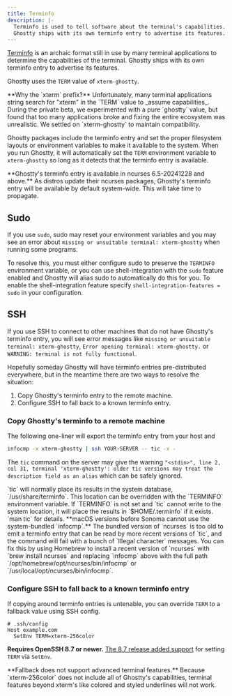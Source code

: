 ```yaml
---
title: Terminfo
description: |-
  Terminfo is used to tell software about the terminal's capabilities.
  Ghostty ships with its own terminfo entry to advertise its features.
---
```


[Terminfo](https://en.wikipedia.org/wiki/Terminfo) is an archaic format
still in use by many terminal applications to determine the capabilities
of the terminal. Ghostty ships with its own terminfo entry to advertise
its features.

Ghostty uses the `TERM` value of `xterm-ghostty`.

<Note>
  **Why the `xterm` prefix?** Unfortunately, many terminal applications string
  search for "xterm" in the `TERM` value to _assume capabilities_. During the
  private beta, we experimented with a pure `ghostty` value, but found that too
  many applications broke and fixing the entire ecosystem was unrealistic. We
  settled on `xterm-ghostty` to maintain compatibility.
</Note>

Ghostty packages include the terminfo entry and set the proper filesystem
layouts or environment variables to make it available to the system.
When you run Ghostty, it will automatically set the `TERM` environment
variable to `xterm-ghostty` so long as it detects that the terminfo entry
is available.

<Important>
  **Ghostty's terminfo entry is available in ncurses 6.5-20241228 and above.**
  As distros update their ncurses packages, Ghostty's terminfo entry will be
  available by default system-wide. This will take time to propagate.
</Important>

## Sudo

If you use `sudo`, sudo may reset your environment variables and you may see
an error about `missing or unsuitable terminal: xterm-ghostty` when running
some programs.

To resolve this, you must either configure sudo to preserve
the `TERMINFO` environment variable, or you can use shell-integration with
the `sudo` feature enabled and Ghostty will alias sudo to automatically do
this for you. To enable the shell-integration feature specify
`shell-integration-features = sudo` in your configuration.

## SSH

If you use SSH to connect to other machines that do not have Ghostty's
terminfo entry, you will see error messages like `missing or unsuitable
terminal: xterm-ghostty`, `Error opening terminal: xterm-ghostty.` or
`WARNING: terminal is not fully functional`.

Hopefully someday Ghostty will have terminfo entries pre-distributed
everywhere, but in the meantime there are two ways to resolve the situation:

1. Copy Ghostty's terminfo entry to the remote machine.
2. Configure SSH to fall back to a known terminfo entry.

### Copy Ghostty's terminfo to a remote machine

The following one-liner will export the terminfo entry from your host and

```sh
infocmp -x xterm-ghostty | ssh YOUR-SERVER -- tic -x -
```

The `tic` command on the server may give the warning `"<stdin>", line 2,
col 31, terminal 'xterm-ghostty': older tic versions may treat the description
field as an alias` which can be safely ignored.

<Note>
  `tic` will normally place its results in the system database,
  `/usr/share/terminfo`. This location can be overridden with the `TERMINFO`
  environment variable. If `TERMINFO` is not set and `tic` cannot write to the
  system location, it will place the results in `$HOME/.terminfo` if it exists.
  `man tic` for details.
</Note>

<Note>
  **macOS versions before Sonoma cannot use the system-bundled `infocmp`.** The
  bundled version of `ncurses` is too old to emit a terminfo entry that can be
  read by more recent versions of `tic`, and the command will fail with a bunch
  of `Illegal character` messages. You can fix this by using Homebrew to install
  a recent version of `ncurses` with `brew install ncurses` and replacing
  `infocmp` above with the full path `/opt/homebrew/opt/ncurses/bin/infocmp` or
  `/usr/local/opt/ncurses/bin/infocmp`.
</Note>

### Configure SSH to fall back to a known terminfo entry

If copying around terminfo entries is untenable, you can override `TERM` to a
fallback value using SSH config.

```ssh-config
# .ssh/config
Host example.com
  SetEnv TERM=xterm-256color
```

**Requires OpenSSH 8.7 or newer.** [The 8.7 release added
support](https://www.openssh.com/txt/release-8.7) for setting `TERM` via
`SetEnv`.

<Warning>
  **Fallback does not support advanced terminal features.** Because
  `xterm-256color` does not include all of Ghostty's capabilities, terminal
  features beyond xterm's like colored and styled underlines will not work.
</Warning>
